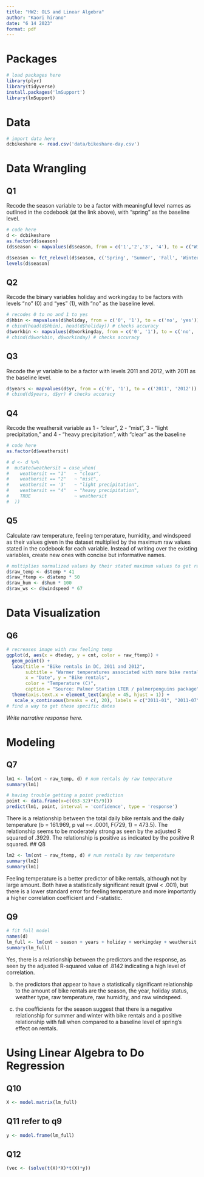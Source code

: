 ```yaml
---
title: "HW2: OLS and Linear Algebra"
author: "Kaori hirano"
date: "6 14 2023"
format: pdf
---
```


# Packages

```r
# load packages here
library(plyr)
library(tidyverse)
install.packages('lmSupport')
library(lmSupport)
```

# Data

```r
# import data here
dcbikeshare <- read.csv('data/bikeshare-day.csv')
```


# Data Wrangling

## Q1 
Recode the season variable to be a factor with meaningful level names as outlined in the
codebook (at the link above), with “spring” as the baseline level.

```r
# code here
d <- dcbikeshare
as.factor(d$season)
(d$season <- mapvalues(d$season, from = c('1','2','3', '4'), to = c("Winter", "Spring", "Summer", "Fall"))) # recodes, not ideal method but lmSupport wasn't loading...

d$season <- fct_relevel(d$season, c('Spring', 'Summer', 'Fall', 'Winter')) #relevels
levels(d$season)
```

## Q2 
Recode the binary variables holiday and workingday to be factors with levels “no” (0) and
“yes” (1), with “no” as the baseline level.
```r
# recodes 0 to no and 1 to yes
d$hbin <- mapvalues(d$holiday, from = c('0', '1'), to = c('no', 'yes'))
# cbind(head(d$hbin), head(d$holiday)) # checks accuracy 
d$workbin <- mapvalues(d$workingday, from = c('0', '1'), to = c('no', 'yes')) 
# cbind(d$workbin, d$workinday) # checks accuracy 
```

## Q3
Recode the yr variable to be a factor with levels 2011 and 2012, with 2011 as the baseline
level.
```r
d$years <- mapvalues(d$yr, from = c('0', '1'), to = c('2011', '2012'))
# cbind(d$years, d$yr) # checks accuracy 
```

## Q4
Recode the weathersit variable as 1 - “clear”, 2 - “mist”, 3 - “light precipitation,” and 4 -
“heavy precipitation”, with “clear” as the baseline
```r
# code here
as.factor(d$weathersit)

# d <- d %>%
#  mutate(weathersit = case_when(
#    weathersit == "1"   ~ "clear",
#    weathersit == "2"   ~ "mist",
#    weathersit == '3'   ~ "light precipitation",
#    weathersit == "4"   ~ "heavy precipitation",
#    TRUE                ~ weathersit
#  ))
```

## Q5
Calculate raw temperature, feeling temperature, humidity, and windspeed as their values given
in the dataset multiplied by the maximum raw values stated in the codebook for each variable.
Instead of writing over the existing variables, create new ones with concise but
informative names.
```r
# multiplies normalized values by their stated maximum values to get raw values
d$raw_temp <- d$temp * 41
d$raw_ftemp <- d$atemp * 50
d$raw_hum <- d$hum * 100
d$raw_ws <- d$windspeed * 67
```

# Data Visualization 

## Q6

```r
# recreases image with raw feeling temp
ggplot(d, aes(x = dteday, y = cnt, color = raw_ftemp)) + 
  geom_point() +
  labs(title = "Bike rentals in DC, 2011 and 2012",
       subtitle = "Warmer temperatures associated with more bike rentals",
       x = "Date", y = "Bike rentals",
       color = "Temperature (C)",
       caption = "Source: Palmer Station LTER / palmerpenguins package") +
  theme(axis.text.x = element_text(angle = 45, hjust = 1)) +
   scale_x_continuous(breaks = c(, 20), labels = c("2011-01", "2011-07", '2021-01', '2021-07', '2013-01'))
# find a way to get these specific dates
```

*Write narrative response here.*

# Modeling

## Q7
```r
lm1 <- lm(cnt ~ raw_temp, d) # num rentals by raw temperature
summary(lm1) 

# having trouble getting a point prediction
point <- data.frame(x=c((63-32)*(5/9)))
predict(lm1, point, interval = 'confidence', type = 'response')
```
There is a relationship between the total daily bike rentals and the daily temperature (b = 161.969, p val =< .0001, F(729, 1) = 473.5). The relationship seems to be moderately strong as seen by the adjusted R squared of .3929. The relationship is positive as indicated by the positive R squared. 
## Q8
```r
lm2 <- lm(cnt ~ raw_ftemp, d) # num rentals by raw temperature
summary(lm2) 
summary(lm1)
```
Feeling temperature is a better predictor of bike rentals, although not by large amount. Both have a statistically significant result (pval < .001), but there is a lower standard error for feeling temperature and more importantly a higher correlation coefficient and F-statistic. 

## Q9
```r
# fit full model
names(d)
lm_full <- lm(cnt ~ season + years + holiday + workingday + weathersit + raw_temp + raw_ftemp + raw_hum + raw_ws + (raw_ftemp * holiday), d)
summary(lm_full)
```
Yes, there is a relationship between the predictors and the response, as seen by the adjusted R-squared value of .8142 indicating a high level of correlation. 

b) the predictors that appear to have a statistically significant relationship to the amount of bike rentals are the season, the year, holiday status, weather type, raw temperature, raw humidity, and raw windspeed. 

c) the coefficients for the season suggest that there is a negative relationship for summer and winter with bike rentals and a positive relationship with fall when compared to a baseline level of spring's effect on rentals. 

# Using Linear Algebra to Do Regression

## Q10
```r
X <- model.matrix(lm_full)
```

## Q11 refer to q9
```r
y <- model.frame(lm_full)
```

## Q12
```r
(vec <- (solve(t(X)*X)*t(X)*y))
```
